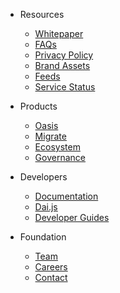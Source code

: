 - Resources
     - [Whitepaper](https://makerdao.com/en/whitepaper)
     - [FAQs](https://awesome.makerdao.com/#faqs)
     - [Privacy Policy](https://makerdao.com/en/privacy)
     - [Brand Assets](https://www.notion.so/makerdao/Maker-Brand-ac517c82ff9a43089d0db5bb2ee045a4)
     - [Feeds](https://makerdao.com/en/feeds)
     - [Service Status](https://makerdao.statuspage.io/)

- Products
     - [Oasis](https://oasis.app/)
     - [Migrate](https://migrate.makerdao.com/)
     - [Ecosystem](https://makerdao.com/en/ecosystem)
     - [Governance](https://makerdao.com/en/governance)

- Developers
     - [Documentation](https://docs.makerdao.com/)
     - [Dai.js](https://docs.makerdao.com/dai.js)
     - [Developer Guides](https://github.com/makerdao/developerguides)

- Foundation
     - [Team](https://makerdao.com/team/)
     - [Careers](https://makerdao.com/careers)
     - [Contact](https://makerdao.com/en/contact)
